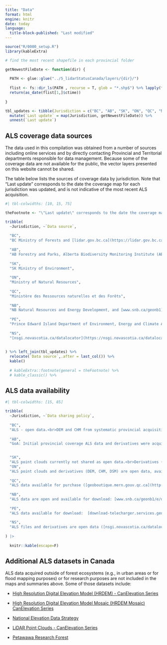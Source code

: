 ```yaml
---
title: "Data"
format: html
engine: knitr
date: today
language: 
  title-block-published: "Last modified"
---
```


```r
source("R/0000_setup.R")
library(kableExtra)

# find the most recent shapefile in each provincial folder

getNewestFileDate <- function(dir) {
  
  PATH <- glue::glue("../5_lidarStatusCanada/layers/{dir}/")
  
  flist <- fs::dir_ls(PATH , recurse = T, glob = "*.shp$") %>% lapply(file.info) %>% bind_rows() %>% arrange(desc(ctime))
  return(as_date(flist[1,]$ctime))
  
}

tbl_updates <- tibble(Jurisdiction = c("BC", "AB", "SK", "ON", "QC", "NB", "PE","NS")) %>%
  mutate(`Last update` = map(Jurisdiction, getNewestFileDate)) %>%
  unnest(`Last update`) 
```



## ALS coverage data sources

The data used in this compilation was obtained from a number of sources including online services and by directly contacting Provincial and Territorial departments responsible for data management. Because some of the coverage data are not available for the public, the vector layers presented on this website cannot be shared. 

The table below lists the sources of coverage data by jurisdiction. Note that "Last update" corresponds to the date the coverage map for each jurisdiction was updated, and is not indicative of the most recent ALS acquisition.

```r
#| tbl-colwidths: [10, 15, 75]

theFootnote <- "\"Last update\" corresponds to the date the coverage map for each jurisdiction was updated, and is not indicative of the most ALS acquisition."

tribble(
  ~Jurisdiction, ~`Data source`,
  
  "BC",
  "BC Ministry of Forests and [lidar.gov.bc.ca](https://lidar.gov.bc.ca/). ",
  
  "AB",
  "AB Forestry and Parks, Alberta Biodiversity Monitoring Institute (ABMI)",
  
  "SK",
  "SK Ministry of Environment",
  
  "ON",
  "Ministry of Natural Resources",
  
  "QC",
  "Ministère des Ressources naturelles et des Forêts",
  
  "NB",
  "NB Natural Resources and Energy Development, and [www.snb.ca/geonb1](http://www.snb.ca/geonb1/e/dc/catalogue-E.asp)",
  
  "PE",
  "Prince Edward Island Department of Environment, Energy and Climate Action", #https://www.gov.pe.ca/gis/index.php3?number=1011267&lang=E
  
  "NS",
  "[nsgi.novascotia.ca/datalocator](https://nsgi.novascotia.ca/datalocator/elevation/) and Department of Natural Resources and Renewables"
  
  
) %>% left_join(tbl_updates) %>%
  relocate(`Data source`,.after = last_col()) %>%
  kable() 
 
  # kableExtra::footnote(general = theFootnote) %>%
  # kable_classic() %>% 
```





## ALS data availability

```r

#| tbl-colwidths: [15, 85]

tribble(
  ~Jurisdiction, ~`Data sharing policy`,
  
  "BC",
  "ALS - open data.<br>DEM and CHM from systematic provincial acquisition will be shared. <br>[www.lidar.gov.bc.ca](https://www.lidar.gov.bc.ca)",
  
  "AB", 
  "GoA: Initial provincial coverage ALS data and derivatives were acquired with a licence (i.e., data were leased for 99 years). Sharing is limited to GoA partners (e.g. academia) for collaborative projects and forest industry. <br>Industry: 11 projects between 2017 and 2022 funded through the Forest Resource Improvement Program (FRIP). Data are not currently open, although FRIP is public funds. <br>ABMI acquisitions [will be made freely available](https://abmi.ca/home/news-events/news/Open-Lidar-Data-Announcement.html?mode=detail&scroll).",

  
  "SK", 
  "ALS point clouds currently not shared as open data.<br>Derivatives (DEM) are shared openly (not all derived from lidar): [environment-saskatchewan.hub.arcgis.com](https://environment-saskatchewan.hub.arcgis.com/pages/forest_resource_inventory)", 
  "ON", 
  "ALS point clouds and derivatives (DEM, CHM, DSM) are open data, available at  [geohub.lio.gov.on.ca](https://geohub.lio.gov.on.ca/maps/lio::forest-resources-inventory-leaf-on-lidar/about)",
  
  "QC", 
  "ALS data available for purchase ([geoboutique.mern.gouv.qc.ca](http://geoboutique.mern.gouv.qc.ca/)).<br>Derivatives (DEM, CHM, hillshade, slope) available as open data: [https://www.donneesquebec.ca/](https://www.donneesquebec.ca/)",
  
  "NB",
  "ALS data are open and available for download: [www.snb.ca/geonb1/e/dc/lidar.asp](http://www.snb.ca/geonb1/e/dc/lidar.asp).<br>Derivatives (i.e. DEM, CHM, hillshade, slope) are open and are available as [WMS/WCS service](https://www2.gnb.ca/content/gnb/en/departments/erd/open-data/raster-data.html#12).",
  
  "PE", 
  "ALS data available for download:  [download-telecharger.services.geo.ca](https://download-telecharger.services.geo.ca/pub/elevation/pointclouds_nuagespoints/PEI/)",
  
  "NS", 
  "ALS files and derivatives are open data ([nsgi.novascotia.ca/datalocator/elevation/](https://nsgi.novascotia.ca/datalocator/elevation/))."
  
) |>  
  
  knitr::kable(escape=F)  
```


## Additional ALS datasets in Canada

ALS data acquired outside of forest ecosystems (e.g.,  in urban areas or for flood mapping purposes)  or for research purposes are not included in the maps and summaries above. Some of those datasets include:

- [High Resolution Digital Elevation Model (HRDEM) - CanElevation Series](https://open.canada.ca/data/en/dataset/957782bf-847c-4644-a757-e383c0057995)

- [High Resolution Digital Elevation Model Mosaic (HRDEM Mosaic) CanElevation Series](https://open.canada.ca/data/en/dataset/0fe65119-e96e-4a57-8bfe-9d9245fba06b)

- [National Elevation Data Strategy](https://natural-resources.canada.ca/maps-tools-publications/satellite-elevation-air-photos/national-elevation-data-strategy)

- [LiDAR Point Clouds - CanElevation Series](https://open.canada.ca/data/en/dataset/7069387e-9986-4297-9f55-0288e9676947)

- [Petawawa Research Forest](https://opendata.nfis.org/mapserver/PRF.html)